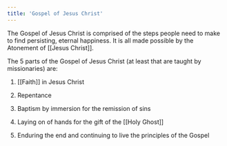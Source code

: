 ```yaml
---
title: 'Gospel of Jesus Christ'
---
```


The Gospel of Jesus Christ is comprised of the steps people need to make to find persisting, eternal happiness. It is all made possible by the Atonement of [[Jesus Christ]].

The 5 parts of the Gospel of Jesus Christ (at least that are taught by missionaries) are:

1. [[Faith]] in Jesus Christ

2. Repentance

3. Baptism by immersion for the remission of sins

4. Laying on of hands for the gift of the [[Holy Ghost]]

5. Enduring the end and continuing to live the principles of the Gospel
